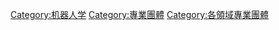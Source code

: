 [[Category:机器人学|Category:机器人学]]
[[Category:專業團體|Category:專業團體]]
[[Category:各領域專業團體|Category:各領域專業團體]]